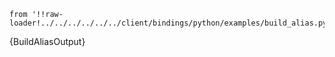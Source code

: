     from '!!raw-loader!../../../../../../client/bindings/python/examples/build_alias.py';

<CodeBlock className="language-python">
    {BuildAliasOutput}
</CodeBlock>
